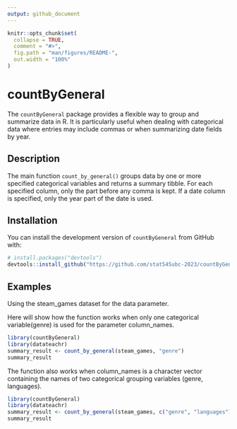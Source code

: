 ```yaml
---
output: github_document
---
```


<!-- README.md is generated from README.Rmd. Please edit that file -->

```r
knitr::opts_chunk$set(
  collapse = TRUE,
  comment = "#>",
  fig.path = "man/figures/README-",
  out.width = "100%"
)
```

# countByGeneral

<!-- badges: start -->
<!-- badges: end -->

The `countByGeneral` package provides a flexible way to group and summarize data in R. It is particularly useful when dealing with categorical data where entries may include commas or when summarizing date fields by year.

## Description

The main function `count_by_general()` groups data by one or more specified categorical variables and returns a summary tibble. For each specified column, only the part before any comma is kept. If a date column is specified, only the year part of the date is used.

## Installation

You can install the development version of `countByGeneral` from GitHub with:

```r
# install.packages("devtools")
devtools::install_github("https://github.com/stat545ubc-2023/countByGeneral.git")
```

## Examples

Using the steam_games dataset for the data parameter.

Here will show how the function works when only one categorical variable(genre) is used for the parameter column_names.

```r
library(countByGeneral)
library(datateachr)
summary_result <- count_by_general(steam_games, "genre")
summary_result
```

The function also works when column_names is a character vector containing the names of two categorical grouping variables (genre, languages).

```r
library(countByGeneral)
library(datateachr)
summary_result <- count_by_general(steam_games, c("genre", "languages"))
summary_result

```

